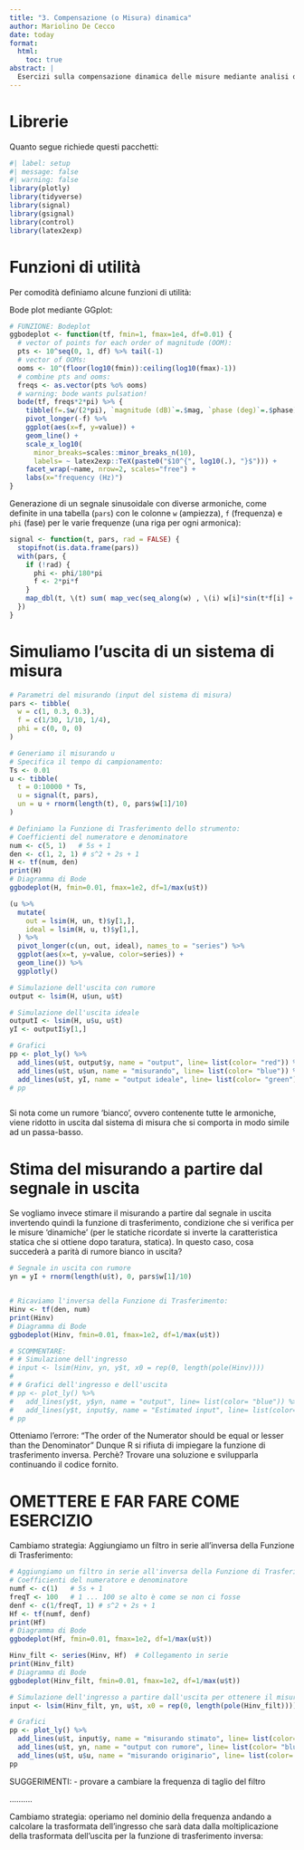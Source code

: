 ```yaml
---
title: "3. Compensazione (o Misura) dinamica"
author: Mariolino De Cecco
date: today
format:
  html:
    toc: true
abstract: |
  Esercizi sulla compensazione dinamica delle misure mediante analisi dello spettro e filtraggio offline.
---
```


# Librerie

Quanto segue richiede questi pacchetti:

```r
#| label: setup
#| message: false
#| warning: false
library(plotly)
library(tidyverse)
library(signal)
library(gsignal)
library(control)
library(latex2exp)
```

# Funzioni di utilità

Per comodità definiamo alcune funzioni di utilità:

Bode plot mediante GGplot:

```r
# FUNZIONE: Bodeplot
ggbodeplot <- function(tf, fmin=1, fmax=1e4, df=0.01) {
  # vector of points for each order of magnitude (OOM):
  pts <- 10^seq(0, 1, df) %>% tail(-1)
  # vector of OOMs:
  ooms <- 10^(floor(log10(fmin)):ceiling(log10(fmax)-1))
  # combine pts and ooms:
  freqs <- as.vector(pts %o% ooms)
  # warning: bode wants pulsation!
  bode(tf, freqs*2*pi) %>% {
    tibble(f=.$w/(2*pi), `magnitude (dB)`=.$mag, `phase (deg)`=.$phase)} %>%
    pivot_longer(-f) %>% 
    ggplot(aes(x=f, y=value)) +
    geom_line() +
    scale_x_log10(
      minor_breaks=scales::minor_breaks_n(10), 
      labels= ~ latex2exp::TeX(paste0("$10^{", log10(.), "}$"))) +
    facet_wrap(~name, nrow=2, scales="free") +
    labs(x="frequency (Hz)")
}
```

Generazione di un segnale sinusoidale con diverse armoniche, come definite in una tabella (`pars`) con le colonne `w` (ampiezza), `f` (frequenza) e `phi` (fase) per le varie frequenze (una riga per ogni armonica):

```r
signal <- function(t, pars, rad = FALSE) { 
  stopifnot(is.data.frame(pars))
  with(pars, {
    if (!rad) {
      phi <- phi/180*pi
      f <- 2*pi*f
    }
    map_dbl(t, \(t) sum( map_vec(seq_along(w) , \(i) w[i]*sin(t*f[i] + phi[i] ))))
  })
}

```

# Simuliamo l'uscita di un sistema di misura

```r
# Parametri del misurando (input del sistema di misura)
pars <- tibble(
  w = c(1, 0.3, 0.3), 
  f = c(1/30, 1/10, 1/4), 
  phi = c(0, 0, 0)
)

# Generiamo il misurando u
# Specifica il tempo di campionamento:
Ts <- 0.01  
u <- tibble(
  t = 0:10000 * Ts,
  u = signal(t, pars),
  un = u + rnorm(length(t), 0, pars$w[1]/10)
)

# Definiamo la Funzione di Trasferimento dello strumento:
# Coefficienti del numeratore e denominatore
num <- c(5, 1)   # 5s + 1
den <- c(1, 2, 1) # s^2 + 2s + 1
H <- tf(num, den)
print(H)
# Diagramma di Bode
ggbodeplot(H, fmin=0.01, fmax=1e2, df=1/max(u$t))
```
```r
(u %>% 
  mutate(
    out = lsim(H, un, t)$y[1,],
    ideal = lsim(H, u, t)$y[1,],
  ) %>% 
  pivot_longer(c(un, out, ideal), names_to = "series") %>% 
  ggplot(aes(x=t, y=value, color=series)) + 
  geom_line()) %>% 
  ggplotly()
```


```r
# Simulazione dell'uscita con rumore
output <- lsim(H, u$un, u$t)

# Simulazione dell'uscita ideale
outputI <- lsim(H, u$u, u$t)
yI <- outputI$y[1,]

# Grafici
pp <- plot_ly() %>%
  add_lines(u$t, output$y, name = "output", line= list(color= "red")) %>%
  add_lines(u$t, u$un, name = "misurando", line= list(color= "blue")) %>%
  add_lines(u$t, yI, name = "output ideale", line= list(color= "green"))
# pp



```

Si nota come un rumore 'bianco', ovvero contenente tutte le armoniche, viene ridotto in uscita dal sistema di misura che si comporta in modo simile ad un passa-basso.

# Stima del misurando a partire dal segnale in uscita

Se vogliamo invece stimare il misurando a partire dal segnale in uscita invertendo quindi la funzione di trasferimento, condizione che si verifica per le misure 'dinamiche' (per le statiche ricordate si inverte la caratteristica statica che si ottiene dopo taratura, statica). In questo caso, cosa succederà a parità di rumore bianco in uscita?

```r
# Segnale in uscita con rumore
yn = yI + rnorm(length(u$t), 0, pars$w[1]/10)


# Ricaviamo l'inversa della Funzione di Trasferimento:
Hinv <- tf(den, num)
print(Hinv)
# Diagramma di Bode
ggbodeplot(Hinv, fmin=0.01, fmax=1e2, df=1/max(u$t))

# SCOMMENTARE:
# # Simulazione dell'ingresso
# input <- lsim(Hinv, yn, y$t, x0 = rep(0, length(pole(Hinv))))
# 
# # Grafici dell'ingresso e dell'uscita
# pp <- plot_ly() %>%
#   add_lines(y$t, y$yn, name = "output", line= list(color= "blue")) %>%
#   add_lines(y$t, input$y, name = "Estimated input", line= list(color= "red"))
# pp

```

Otteniamo l'errore: "The order of the Numerator should be equal or lesser than the Denominator" Dunque R si rifiuta di impiegare la funzione di trasferimento inversa. Perchè? Trovare una soluzione e svilupparla continuando il codice fornito.

# OMETTERE E FAR FARE COME ESERCIZIO

Cambiamo strategia: Aggiungiamo un filtro in serie all'inversa della Funzione di Trasferimento:

```r
# Aggiungiamo un filtro in serie all'inversa della Funzione di Trasferimento:
# Coefficienti del numeratore e denominatore
numf <- c(1)   # 5s + 1
freqT <- 100   # 1 ... 100 se alto è come se non ci fosse
denf <- c(1/freqT, 1) # s^2 + 2s + 1
Hf <- tf(numf, denf)
print(Hf)
# Diagramma di Bode
ggbodeplot(Hf, fmin=0.01, fmax=1e2, df=1/max(u$t))

Hinv_filt <- series(Hinv, Hf)  # Collegamento in serie
print(Hinv_filt)
# Diagramma di Bode
ggbodeplot(Hinv_filt, fmin=0.01, fmax=1e2, df=1/max(u$t))

# Simulazione dell'ingresso a partire dall'uscita per ottenere il misurando
input <- lsim(Hinv_filt, yn, u$t, x0 = rep(0, length(pole(Hinv_filt))))

# Grafici
pp <- plot_ly() %>%
  add_lines(u$t, input$y, name = "misurando stimato", line= list(color= "red")) %>%
  add_lines(u$t, yn, name = "output con rumore", line= list(color= "blue"))%>%
  add_lines(u$t, u$u, name = "misurando originario", line= list(color= "green"))
pp

```

SUGGERIMENTI: - provare a cambiare la frequenza di taglio del filtro

..........

Cambiamo strategia: operiamo nel dominio della frequenza andando a calcolare la trasformata dell'ingresso che sarà data dalla moltiplicazione della trasformata dell'uscita per la funzione di trasferimento inversa:
